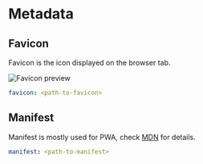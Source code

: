 # Metadata

## Favicon

Favicon is the icon displayed on the browser tab.

![Favicon preview](./img/favicon-preview.png)

```yaml filename="theme/hexo-theme-cupertino/_config.yml"
favicon: <path-to-favicon>
```

## Manifest

Manifest is mostly used for PWA, check [MDN](https://developer.mozilla.org/docs/Web/Manifest) for details.

```yaml filename="theme/hexo-theme-cupertino/_config.yml"
manifest: <path-to-manifest>
```
